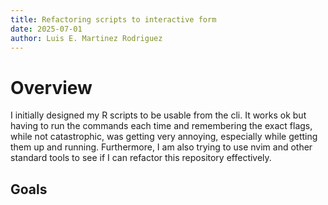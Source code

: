 ```yaml
---
title: Refactoring scripts to interactive form
date: 2025-07-01
author: Luis E. Martinez Rodriguez
---
```


# Overview

I initially designed my R scripts to be usable from the cli. It works ok but having to run the commands each time and remembering the exact flags, while not catastrophic, was getting very annoying, especially while getting them up and running.
Furthermore, I am also trying to use nvim and other standard tools to see if I can refactor this repository effectively.

## Goals
